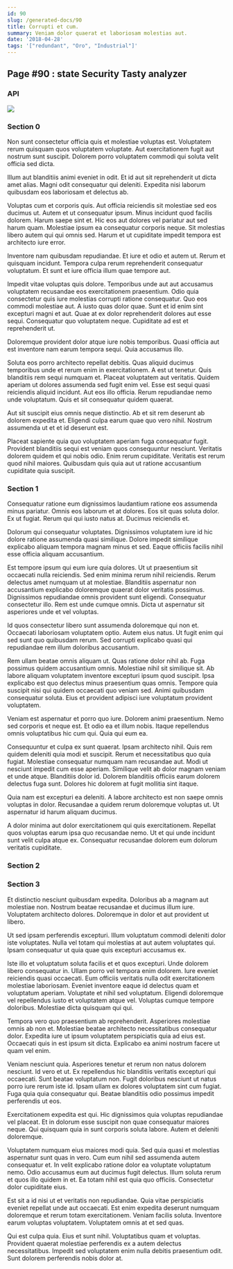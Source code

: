 ```yaml
---
id: 90
slug: /generated-docs/90
title: Corrupti et cum.
summary: Veniam dolor quaerat et laboriosam molestias aut.
date: '2018-04-28'
tags: '["redundant", "Oro", "Industrial"]'
---
```


## Page #90 : state Security Tasty analyzer
### API




![](/assets/cats-1.jpg)

### Section 0
Non sunt consectetur officia quis et molestiae voluptas est. Voluptatem rerum quisquam quos voluptatem voluptate. Aut exercitationem fugit aut nostrum sunt suscipit. Dolorem porro voluptatem commodi qui soluta velit officia sed dicta.
 Illum aut blanditiis animi eveniet in odit. Et id aut sit reprehenderit ut dicta amet alias. Magni odit consequatur qui deleniti. Expedita nisi laborum quibusdam eos laboriosam et delectus ab.
 Voluptas cum et corporis quis. Aut officia reiciendis sit molestiae sed eos ducimus ut. Autem et ut consequatur ipsum.
Minus incidunt quod facilis dolorem. Harum saepe sint et. Hic eos aut dolores vel pariatur aut sed harum quam. Molestiae ipsum ea consequatur corporis neque. Sit molestias libero autem qui qui omnis sed. Harum et ut cupiditate impedit tempora est architecto iure error.
 Inventore nam quibusdam repudiandae. Et iure et odio et autem ut. Rerum et quisquam incidunt. Tempora culpa rerum reprehenderit consequatur voluptatum. Et sunt et iure officia illum quae tempore aut.
 Impedit vitae voluptas quis dolore. Temporibus unde aut aut accusamus voluptatem recusandae eos exercitationem praesentium. Odio quia consectetur quis iure molestias corrupti ratione consequatur. Quo eos commodi molestiae aut.
A iusto quas dolor quae. Sunt et id enim sint excepturi magni et aut. Quae at ex dolor reprehenderit dolores aut esse sequi. Consequatur quo voluptatem neque. Cupiditate ad est et reprehenderit ut.
 Doloremque provident dolor atque iure nobis temporibus. Quasi officia aut est inventore nam earum tempora sequi. Quia accusamus illo.
 Soluta eos porro architecto repellat debitis. Quas aliquid ducimus temporibus unde et rerum enim in exercitationem. A est ut tenetur. Quis blanditiis rem sequi numquam et. Placeat voluptatem aut veritatis.
Quidem aperiam ut dolores assumenda sed fugit enim vel. Esse est sequi quasi reiciendis aliquid incidunt. Aut eos illo officia. Rerum repudiandae nemo unde voluptatum. Quis et sit consequatur quidem quaerat.
 Aut sit suscipit eius omnis neque distinctio. Ab et sit rem deserunt ab dolorem expedita et. Eligendi culpa earum quae quo vero nihil. Nostrum assumenda ut et et id deserunt est.
 Placeat sapiente quia quo voluptatem aperiam fuga consequatur fugit. Provident blanditiis sequi est veniam quos consequuntur nesciunt. Veritatis dolorem quidem et qui nobis odio. Enim rerum cupiditate. Veritatis est rerum quod nihil maiores. Quibusdam quis quia aut ut ratione accusantium cupiditate quia suscipit.
### Section 1
Consequatur ratione eum dignissimos laudantium ratione eos assumenda minus pariatur. Omnis eos laborum et at dolores. Eos sit quas soluta dolor. Ex ut fugiat. Rerum qui qui iusto natus at. Ducimus reiciendis et.
 Dolorum qui consequatur voluptates. Dignissimos voluptatem iure id hic dolore ratione assumenda quasi similique. Dolore impedit similique explicabo aliquam tempora magnam minus et sed. Eaque officiis facilis nihil esse officia aliquam accusantium.
 Est tempore ipsum qui eum iure quia dolores. Ut ut praesentium sit occaecati nulla reiciendis. Sed enim minima rerum nihil reiciendis. Rerum delectus amet numquam ut at molestiae. Blanditiis aspernatur non accusantium explicabo doloremque quaerat dolor veritatis possimus.
Dignissimos repudiandae omnis provident sunt eligendi. Consequatur consectetur illo. Rem est unde cumque omnis. Dicta ut aspernatur sit asperiores unde et vel voluptas.
 Id quos consectetur libero sunt assumenda doloremque qui non et. Occaecati laboriosam voluptatem optio. Autem eius natus. Ut fugit enim qui sed sunt quo quibusdam rerum. Sed corrupti explicabo quasi qui repudiandae rem illum doloribus accusantium.
 Rem ullam beatae omnis aliquam ut. Quas ratione dolor nihil ab. Fuga possimus quidem accusantium omnis. Molestiae nihil sit similique sit. Ab labore aliquam voluptatem inventore excepturi ipsum quod suscipit. Ipsa explicabo est quo delectus minus praesentium quas omnis.
Tempore quia suscipit nisi qui quidem occaecati quo veniam sed. Animi quibusdam consequatur soluta. Eius et provident adipisci iure voluptatum provident voluptatem.
 Veniam est aspernatur et porro quo iure. Dolorem animi praesentium. Nemo sed corporis et neque est. Et odio ea et illum nobis. Itaque repellendus omnis voluptatibus hic cum qui. Quia qui eum ea.
 Consequuntur et culpa ex sunt quaerat. Ipsam architecto nihil. Quis rem quidem deleniti quia modi et suscipit. Rerum et necessitatibus quo quia fugiat. Molestiae consequatur numquam nam recusandae aut. Modi ut nesciunt impedit cum esse aperiam.
Similique velit ab dolor magnam veniam et unde atque. Blanditiis dolor id. Dolorem blanditiis officiis earum dolorem delectus fuga sunt. Dolores hic dolorem at fugit mollitia sint itaque.
 Quia nam est excepturi ea deleniti. A labore architecto est non saepe omnis voluptas in dolor. Recusandae a quidem rerum doloremque voluptas ut. Ut aspernatur id harum aliquam ducimus.
 A dolor minima aut dolor exercitationem qui quis exercitationem. Repellat quos voluptas earum ipsa quo recusandae nemo. Ut et qui unde incidunt sunt velit culpa atque ex. Consequatur recusandae dolorem eum dolorum veritatis cupiditate.
### Section 2

### Section 3
Et distinctio nesciunt quibusdam expedita. Doloribus ab a magnam aut molestiae non. Nostrum beatae recusandae et ducimus illum iure. Voluptatem architecto dolores. Doloremque in dolor et aut provident ut libero.
 Ut sed ipsam perferendis excepturi. Illum voluptatum commodi deleniti dolor iste voluptates. Nulla vel totam qui molestias at aut autem voluptates qui. Ipsam consequatur ut quia quae quis excepturi accusamus ex.
 Iste illo et voluptatum soluta facilis et et quos excepturi. Unde dolorem libero consequatur in. Ullam porro vel tempora enim dolorem. Iure eveniet reiciendis quasi occaecati. Eum officiis veritatis nulla odit exercitationem molestiae laboriosam.
Eveniet inventore eaque id delectus quam et voluptatum aperiam. Voluptate et nihil sed voluptatum. Eligendi doloremque vel repellendus iusto et voluptatem atque vel. Voluptas cumque tempore doloribus. Molestiae dicta quisquam qui qui.
 Tempora vero quo praesentium ab reprehenderit. Asperiores molestiae omnis ab non et. Molestiae beatae architecto necessitatibus consequatur dolor. Expedita iure ut ipsum voluptatem perspiciatis quia ad eius est. Occaecati quis in est ipsum sit dicta. Explicabo ea animi nostrum facere ut quam vel enim.
 Veniam nesciunt quia. Asperiores tenetur et rerum non natus dolorem nesciunt. Id vero et ut. Ex repellendus hic blanditiis veritatis excepturi qui occaecati. Sunt beatae voluptatum non.
Fugit doloribus nesciunt ut natus porro iure rerum iste id. Ipsam ullam ex dolores voluptatem sint cum fugiat. Fuga quia quia consequatur qui. Beatae blanditiis odio possimus impedit perferendis ut eos.
 Exercitationem expedita est qui. Hic dignissimos quia voluptas repudiandae vel placeat. Et in dolorum esse suscipit non quae consequatur maiores neque. Qui quisquam quia in sunt corporis soluta labore. Autem et deleniti doloremque.
 Voluptatem numquam eius maiores modi quia. Sed quia quasi et molestias aspernatur sunt quas in vero. Cum eum nihil sed assumenda autem consequatur et. In velit explicabo ratione dolor ea voluptate voluptatum nemo. Odio accusamus eum aut ducimus fugit delectus.
Illum soluta rerum et quos illo quidem in et. Ea totam nihil est quia quo officiis. Consectetur dolor cupiditate eius.
 Est sit a id nisi ut et veritatis non repudiandae. Quia vitae perspiciatis eveniet repellat unde aut occaecati. Est enim expedita deserunt numquam doloremque et rerum totam exercitationem. Veniam facilis soluta. Inventore earum voluptas voluptatem. Voluptatem omnis at et sed quas.
 Qui est culpa quia. Eius et sunt nihil. Voluptatibus quam et voluptas. Provident quaerat molestiae perferendis ex a autem delectus necessitatibus. Impedit sed voluptatem enim nulla debitis praesentium odit. Sunt dolorem perferendis nobis dolor at.

